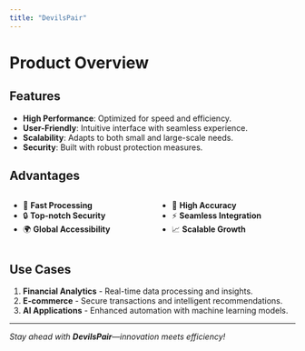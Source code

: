 ```yaml
---
title: "DevilsPair"
---
```


# Product Overview

## Features
- **High Performance**: Optimized for speed and efficiency.
- **User-Friendly**: Intuitive interface with seamless experience.
- **Scalability**: Adapts to both small and large-scale needs.
- **Security**: Built with robust protection measures.

## Advantages
::: {.columns}
:::: {.column width="50%"}
- 🚀 **Fast Processing**
- 🔒 **Top-notch Security**
- 🌍 **Global Accessibility**
::::
:::: {.column width="50%"}
- 🎯 **High Accuracy**
- ⚡ **Seamless Integration**
- 📈 **Scalable Growth**
::::
:::

## Use Cases
1. **Financial Analytics** - Real-time data processing and insights.
2. **E-commerce** - Secure transactions and intelligent recommendations.
3. **AI Applications** - Enhanced automation with machine learning models.

---

_Stay ahead with **DevilsPair**—innovation meets efficiency!_